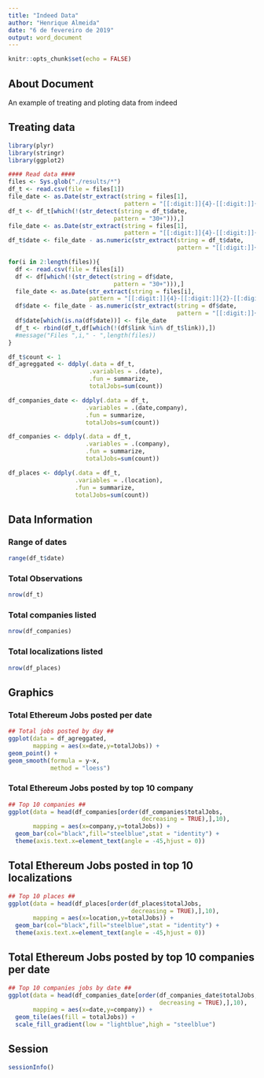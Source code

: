```yaml
---
title: "Indeed Data"
author: "Henrique Almeida"
date: "6 de fevereiro de 2019"
output: word_document
---
```


```r
knitr::opts_chunk$set(echo = FALSE)

```

## About Document

  An example of treating and ploting data from indeed

## Treating data ##

```r
library(plyr)
library(stringr)
library(ggplot2)

#### Read data ####
files <- Sys.glob("./results/*")
df_t <- read.csv(file = files[1])
file_date <- as.Date(str_extract(string = files[1],
                                 pattern = "[[:digit:]]{4}-[[:digit:]]{2}-[[:digit:]]{2}"))
df_t <- df_t[which(!(str_detect(string = df_t$date,
                              pattern = "30+"))),]
file_date <- as.Date(str_extract(string = files[1],
                                 pattern = "[[:digit:]]{4}-[[:digit:]]{2}-[[:digit:]]{2}"))
df_t$date <- file_date - as.numeric(str_extract(string = df_t$date,
                                                pattern = "[[:digit:]]+"))

for(i in 2:length(files)){
  df <- read.csv(file = files[i])
  df <- df[which(!(str_detect(string = df$date,
                              pattern = "30+"))),]
  file_date <- as.Date(str_extract(string = files[i],
                       pattern = "[[:digit:]]{4}-[[:digit:]]{2}-[[:digit:]]{2}"))
  df$date <- file_date - as.numeric(str_extract(string = df$date,
                                                pattern = "[[:digit:]]+"))
  df$date[which(is.na(df$date))] <- file_date
  df_t <- rbind(df_t,df[which(!(df$link %in% df_t$link)),])
  #message("Files ",i," - ",length(files))
}

df_t$count <- 1
df_agreggated <- ddply(.data = df_t,
                       .variables = .(date),
                       .fun = summarize,
                       totalJobs=sum(count))

df_companies_date <- ddply(.data = df_t,
                      .variables = .(date,company),
                      .fun = summarize,
                      totalJobs=sum(count))

df_companies <- ddply(.data = df_t,
                      .variables = .(company),
                      .fun = summarize,
                      totalJobs=sum(count))

df_places <- ddply(.data = df_t,
                   .variables = .(location),
                   .fun = summarize,
                   totalJobs=sum(count))
```

## Data Information

### Range of dates

```r
range(df_t$date)
```

### Total Observations

```r
nrow(df_t)
```

### Total companies listed

```r
nrow(df_companies)
```

### Total localizations listed

```r
nrow(df_places)
```

## Graphics

### Total Ethereum Jobs posted per date

```r
## Total jobs posted by day ##
ggplot(data = df_agreggated,
       mapping = aes(x=date,y=totalJobs)) + 
geom_point() + 
geom_smooth(formula = y~x,
            method = "loess")
```

### Total Ethereum Jobs posted by top 10 company

```r
## Top 10 companies ##
ggplot(data = head(df_companies[order(df_companies$totalJobs,
                                      decreasing = TRUE),],10),
       mapping = aes(x=company,y=totalJobs)) + 
  geom_bar(col="black",fill="steelblue",stat = "identity") +
  theme(axis.text.x=element_text(angle = -45,hjust = 0))
```

## Total Ethereum Jobs posted in top 10 localizations

```r
## Top 10 places ##
ggplot(data = head(df_places[order(df_places$totalJobs,
                                   decreasing = TRUE),],10),
       mapping = aes(x=location,y=totalJobs)) + 
  geom_bar(col="black",fill="steelblue",stat = "identity") +
  theme(axis.text.x=element_text(angle = -45,hjust = 0))
```

## Total Ethereum Jobs posted by top 10 companies per date

```r
## Top 10 companies jobs by date ##
ggplot(data = head(df_companies_date[order(df_companies_date$totalJobs,
                                           decreasing = TRUE),],10),
       mapping = aes(x=date,y=company)) + 
  geom_tile(aes(fill = totalJobs)) +
  scale_fill_gradient(low = "lightblue",high = "steelblue")
```


## Session

```r
sessionInfo()
```